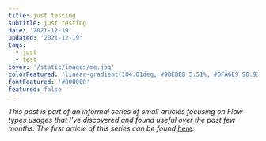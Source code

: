 ```yaml
---
title: just testing
subtitle: just testing
date: '2021-12-19'
updated: '2021-12-19'
tags:
  - just
  - test
cover: '/static/images/me.jpg'
colorFeatured: 'linear-gradient(104.01deg, #9BEBEB 5.51%, #0FA6E9 98.93%)'
fontFeatured: '#000000'
featured: false
---
```


_This post is part of an informal series of small articles focusing on Flow types usages that I’ve discovered and found useful over the past few months. The first article of this series can be found_ [_here_](https://medium.com/@aksarlaode/how-to-efficiently-type-your-styled-components-with-flow-f43930a0dd2b)_._
